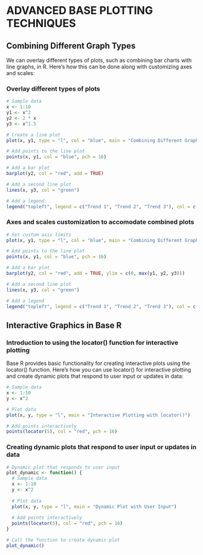 
# ADVANCED BASE PLOTTING TECHNIQUES


## Combining Different Graph Types
We can overlay different types of plots, such as combining bar charts with line graphs, in R. Here's how this can be done  along with customizing axes and scales:

### Overlay different types of plots

```r
# Sample data
x <- 1:10
y1 <- x^2
y2 <- 2 * x
y3 <- x^1.5

# Create a line plot
plot(x, y1, type = "l", col = "blue", main = "Combining Different Graph Types", xlab = "X", ylab = "Y")

# Add points to the line plot
points(x, y1, col = "blue", pch = 16)

# Add a bar plot
barplot(y2, col = "red", add = TRUE)

# Add a second line plot
lines(x, y3, col = "green")

# Add a legend
legend("topleft", legend = c("Trend 1", "Trend 2", "Trend 3"), col = c("blue", "red", "green"), lty = c(1, NA, 1), pch = c(16, NA, NA))

```


### Axes and scales customization to accomodate combined plots

```r
# Set custom axis limits
plot(x, y1, type = "l", col = "blue", main = "Combining Different Graph Types", xlab = "X", ylab = "Y", ylim = c(0, max(y1, y2, y3)))

# Add points to the line plot
points(x, y1, col = "blue", pch = 16)

# Add a bar plot
barplot(y2, col = "red", add = TRUE, ylim = c(0, max(y1, y2, y3)))

# Add a second line plot
lines(x, y3, col = "green")

# Add a legend
legend("topleft", legend = c("Trend 1", "Trend 2", "Trend 3"), col = c("blue", "red", "green"), lty = c(1, NA, 1), pch = c(16, NA, NA))

```



## Interactive Graphics in Base R

### Introduction to using the locator() function for interactive plotting

Base R provides basic functionality for creating interactive plots using the locator() function. Here's how you can use locator() for interactive plotting and create dynamic plots that respond to user input or updates in data:


```r
# Sample data
x <- 1:10
y <- x^2

# Plot data
plot(x, y, type = "l", main = "Interactive Plotting with locator()")

# Add points interactively
points(locator(5), col = "red", pch = 16)

```


### Creating dynamic plots that respond to user input or updates in data

```r
# Dynamic plot that responds to user input
plot_dynamic <- function() {
  # Sample data
  x <- 1:10
  y <- x^2
  
  # Plot data
  plot(x, y, type = "l", main = "Dynamic Plot with User Input")
  
  # Add points interactively
  points(locator(5), col = "red", pch = 16)
}

# Call the function to create dynamic plot
plot_dynamic()

```


